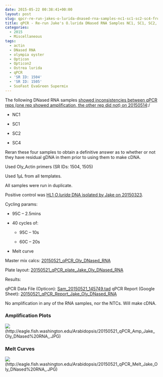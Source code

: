 ```yaml
---
date: 2015-05-22 00:38:41+00:00
layout: post
slug: qpcr-re-run-jakes-o-lurida-dnased-rna-samples-nc1-sc1-sc2-sc4-from-20150514
title: qPCR - Re-run Jake's O.lurida DNased RNA Samples NC1, SC1, SC2, SC4 from 20150514
categories:
  - 2015
  - Miscellaneous
tags:
  - actin
  - DNased RNA
  - olympia oyster
  - Opticon
  - Opticon2
  - Ostrea lurida
  - qPCR
  - 'SR ID: 1504'
  - 'SR ID: 1505'
  - SsoFast EvaGreen Supermix
---
```


The following DNased RNA samples [showed inconsistencies between qPCR reps (one rep showed amplification, the other rep did not) on 20150514](https://robertslab.github.io/sams-notebook/posts/2015/2015-05-14-qpcr-jakes-o-lurida-ctenidia-dnased-rna-control-samples.html):/




    
  * NC1

    
  * SC1

    
  * SC2

    
  * SC4



Reran these four samples to obtain a definitive answer as to whether or not they have residual gDNA in them prior to using them to make cDNA.

Used Oly_Actin primers (SR IDs: 1504, 1505)

Used 1μL from all templates.

All samples were run in duplicate.

Positive control was [HL1 _O.lurida_ DNA isolated by Jake on 20150323](https://heareresearch.blogspot.com/2015/03/3-23-2015-ezna-dna-isolation-with-seed.html).

Cycling params:




    
  * 95C – 2.5mins

    
  * 40 cycles of:

    
    * 95C – 10s

    
    * 60C – 20s




    
  * Melt curve



Master mix calcs: [20150521_qPCR_Oly_DNased_RNA](https://docs.google.com/spreadsheets/d/1AVf-RgRTnR65N62REZ8RWKKucuh6IAlZpuaiUbs5uOY/edit?usp=sharing)

Plate layout: [20150521_qPCR_plate_Jake_Oly_DNased_RNA](https://docs.google.com/spreadsheets/d/1yijvNDdUAPcy-HhrkHjr1R3LwdFCQTj5ci02CraQa2k/edit?usp=sharing)



Results:

qPCR Data File (Opticon): [Sam_20150521_145749.tad](https://eagle.fish.washington.edu/Arabidopsis/qPCR/Opticon/Sam_20150521_145749.tad)
qPCR Report (Google Sheet): [20150521_qPCR_Report_Jake_Oly_DNased_RNA](https://docs.google.com/spreadsheets/d/1ey-Cih6uJxoUpskVAGJS_DfO3Zc3SJzvpcPTno6qNQA/edit?usp=sharing)



No amplification in any of the RNA samples, nor the NTCs. Will make cDNA.





### Amplification Plots



![](https://eagle.fish.washington.edu/Arabidopsis/20150521_qPCR_Amp_Jake_Oly_DNased%20RNA_.JPG)(http://eagle.fish.washington.edu/Arabidopsis/20150521_qPCR_Amp_Jake_Oly_DNased%20RNA_.JPG)







### Melt Curves



![](https://eagle.fish.washington.edu/Arabidopsis/20150521_qPCR_Melt_Jake_Oly_DNased%20RNA_.JPG)(http://eagle.fish.washington.edu/Arabidopsis/20150521_qPCR_Melt_Jake_Oly_DNased%20RNA_.JPG)
